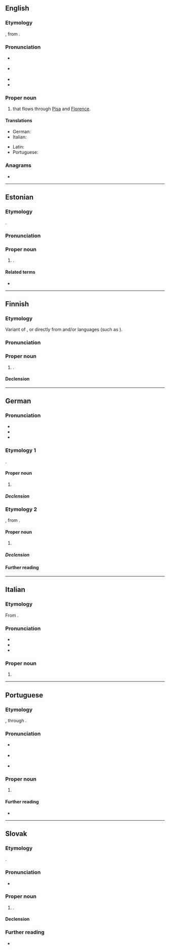 {{also|Arņo}}
==English==

===Etymology===
{{bor|en|it|Arno}}, from {{der|en|la|Arnus}}. {{etystub|en}}

===Pronunciation===
{{wikipedia}}
* {{a|UK}} {{IPA|en|/ˈɑːnəʊ/}}
* {{a|US}} {{IPA|en|/ˈɑɹnoʊ/}}
* {{enPR|ärʹnō}}
* {{rhymes|en|ɑː(ɹ)nəʊ}}

===Proper noun===
{{en-proper noun}}

# {{place|en|river|r/Tuscany}} that flows through [[Pisa]] and [[Florence]].

====Translations====
{{trans-top|river in Tuscany}}
* German: {{t+|de|Arno|m}}
* Italian: {{t+|it|Arno|m}}
{{trans-mid}}
* Latin: {{t|la|Arnus|m}}
* Portuguese: {{t|pt|Arno|m}}
{{trans-bottom}}

===Anagrams===
* {{anagrams|en|a=anor|Aron|NRAO|Nora|Oran|Rona|roan|rona}}

----

==Estonian==

===Etymology===
{{clipping|et|Arnold}}.

===Pronunciation===
{{rfp|et}}

===Proper noun===
{{et-proper noun}}

# {{given name|et|male|dim=Arnold}}.

====Related terms====
* {{l|et|Aarne}}

----

==Finnish==

===Etymology===
Variant of {{m|fi|Aarno}}, or directly from {{der|fi|de|Arno}} and/or {{der|fi|gmq}} languages (such as {{cog|sv|Arne}}).

===Pronunciation===
{{fi-p}}

===Proper noun===
{{fi-proper noun}}

# {{given name|fi|male}}.

====Declension====
{{fi-decl-valo|Arn|||o|a}}

----

==German==

===Pronunciation===
* {{IPA|de|/ˈaʁno/}}
* {{audio|de|De-Arno.ogg}}
* {{hyphenation|de|Ar|no}}

===Etymology 1===
{{clipping|de}}.

====Proper noun====
{{de-proper noun|m}}

# {{given name|de|male}}{{n-g|, short form of [[Germanic]] compound names beginning with {{m|goh|arn|arn-|eagle}}, such as {{m|de|Arnold}}.}}

=====Declension=====
{{rfinfl|de}}

===Etymology 2===
{{bor|de|it|Arno}}, from {{der|de|la|Arnus}}. {{etystub|en}}

====Proper noun====
{{de-proper noun|m|Arno|gen2=Arnos|head=[[der]] Arno}}

# {{place|de|river|r/Tuscany|t1=Arno}}

=====Declension=====
{{de-decl-noun-m|prop=1|n=sg|(s)}}

====Further reading====
{{pedia|lang=de|Arno (Tyrrhenisches Meer)|Arno}}

----

==Italian==

===Etymology===
From {{inh|it|la|Arnus}}. {{etystub|it}}

===Pronunciation===
{{wikipedia|lang=it}}
* {{it-IPA}}
* {{rhymes|it|arno}}
* {{hyphenation|it|Ar|no}}

===Proper noun===
{{it-proper noun|m|head=[[l']]Arno}}

# {{place|it|river|r/Tuscany|t1=Arno}}

----

==Portuguese==

===Etymology===
{{der|pt|la|Arnus}}, through {{bor|pt|it|Arno}}. {{etystub|en}}

===Pronunciation===
* {{a|Brazil}} {{IPA|pt|/ˈaʁ.nu/}}
* {{a|Portugal}} {{IPA|pt|/ˈaɾ.nu/}}
* {{hyphenation|pt|Ar|no}}

===Proper noun===
{{pt-proper noun|m|head=[[o]] Arno}}

# {{place|pt|river|r/Tuscany|t1=Arno}}

====Further reading====
* {{pedia|Rio Arno|Arno|lang=pt}}

----

==Slovak==

===Etymology===
{{clipping|sk|Arnold}}.

===Pronunciation===
* {{sk-IPA}}

===Proper noun===
{{sk-proper noun|g=m|gen=Arna|decl=chlap}}

# {{given name|et|male|dim=Arnold}}.

====Declension====
{{sk-decl-noun-sg|Arno|Arna|Arnovi|Arna|Arnovi|Arnom}}

===Further reading===
* {{R:SDK|Arnold}}